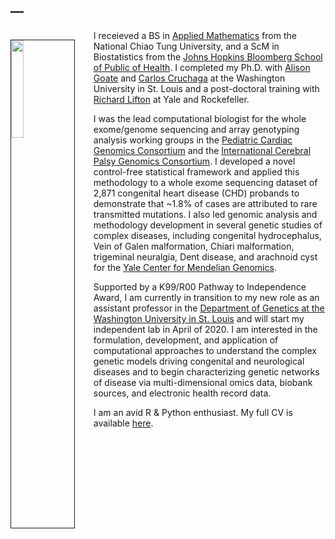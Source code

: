 ---
---

<link rel="stylesheet" href="styles.css" type="text/css">
<img src="images/SJIN.png" style="width:20%; border:1px solid; margin-top: 15px; margin-right: 30px" align="left">

I receieved a BS in [Applied Mathematics](http://www.math.nctu.edu.tw/) from the National Chiao Tung University, and a ScM in Biostatistics from the [Johns Hopkins Bloomberg School of Public of Health](https://www.jhsph.edu/departments/biostatistics/). I completed my Ph.D. with [Alison Goate](http://labs.neuroscience.mssm.edu/project/goate-lab/) and [Carlos Cruchaga](https://neurogenomics.wustl.edu/) at the Washington University in St. Louis and a post-doctoral training with [Richard Lifton](https://www.rockefeller.edu/about/executive-leadership/president/) at Yale and Rockefeller.

I was the lead computational biologist for the whole exome/genome sequencing and array genotyping analysis working groups in the [Pediatric Cardiac Genomics Consortium](https://benchtobassinet.com/?page_id=17) and the [International Cerebral Palsy Genomics Consortium](https://icpgc.org). I developed a novel control-free statistical framework and applied this methodology to a whole exome sequencing dataset of 2,871 congenital heart disease (CHD) probands to demonstrate that ~1.8% of cases are attributed to rare transmitted mutations. I also led genomic analysis and methodology development in several genetic studies of complex diseases, including congenital hydrocephalus, Vein of Galen malformation, Chiari malformation, trigeminal neuralgia, Dent disease, and arachnoid cyst for the [Yale Center for Mendelian Genomics](https://medicine.yale.edu/keck/ycga/mendelian/).

Supported by a K99/R00 Pathway to Independence Award, I am currently in transition to my new role as an assistant professor in the [Department of Genetics at the Washington University in St. Louis](http://genetics.wustl.edu/) and will start my independent lab in April of 2020. I am interested in the formulation, development, and application of computational approaches to understand the complex genetic models driving congenital and neurological diseases and to begin characterizing genetic networks of disease via multi-dimensional omics data, biobank sources, and electronic health record data.

I am an avid R & Python enthusiast. My full CV is available [here](files/sjin-CV 08-18-2019 Detailed Format.pdf). 
